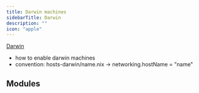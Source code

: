```yaml
---
title: Darwin machines
sidebarTitle: Darwin
description: ""
icon: "apple"
---
```


[Darwin](https://github.com/LnL7/nix-darwin)

- how to enable darwin machines
- convention: hosts-darwin/name.nix -> networking.hostName = "name"

## Modules
